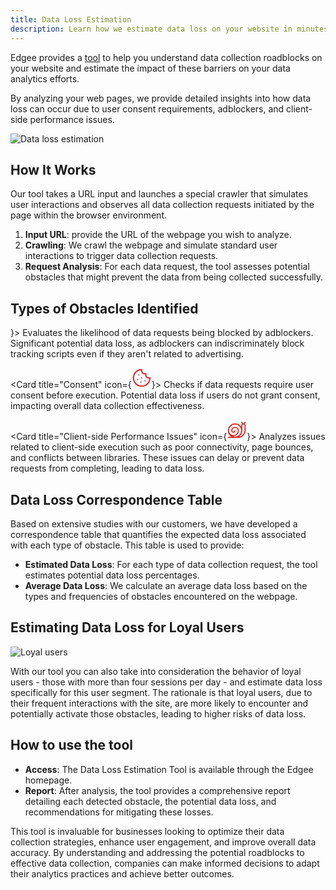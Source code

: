 ```yaml
---
title: Data Loss Estimation
description: Learn how we estimate data loss on your website in minutes
---
```


Edgee provides a [tool](https://www.edgee.cloud/#data-collection-form) to help you understand data collection 
roadblocks on your website and estimate the impact of these barriers on your data analytics efforts. 

By analyzing your web pages, we provide detailed insights into how data loss can occur due to 
user consent requirements, adblockers, and client-side performance issues.


<img className="block" src="/images/data-collection.png" alt="Data loss estimation" />


## How It Works

Our tool takes a URL input and launches a special crawler that simulates user interactions 
and observes all data collection requests initiated by the page within the browser environment.


1. **Input URL**: provide the URL of the webpage you wish to analyze.
2. **Crawling**: We crawl the webpage and simulate standard user interactions to trigger data collection requests.
3. **Request Analysis**: For each data request, the tool assesses potential obstacles that might prevent the data from being collected successfully.

## Types of Obstacles Identified

<CardGroup cols={1}>
  <Card title="Adblockers" icon={<svg width="32" height="32" viewBox="0 0 128 128" fill="none" stroke="#dc2626" xmlns="http://www.w3.org/2000/svg"><path d="M49.3867 49.3867L16 58.6667V74.6667L91.4133 91.4133M112 81.8133V32L73.0133 42.8267M61.8667 89.6C61.3063 91.6311 60.3515 93.532 59.0565 95.194C57.7616 96.8561 56.152 98.2469 54.3196 99.2869C52.4872 100.327 50.4679 100.996 48.3769 101.255C46.286 101.515 44.1644 101.36 42.1333 100.8C40.1022 100.24 38.2013 99.2848 36.5393 97.9899C34.8772 96.6949 33.4864 95.0853 32.4464 93.2529C31.4064 91.4205 30.7375 89.4012 30.4779 87.3103C30.2183 85.2193 30.373 83.0978 30.9333 81.0667M10.6667 10.6667L117.333 117.333" stroke-width="8" stroke-linecap="round" stroke-linejoin="round"/></svg>}>
    Evaluates the likelihood of data requests being blocked by adblockers.
    <Warning>Significant potential data loss, as adblockers can indiscriminately block tracking scripts even if they aren't related to advertising.</Warning>
  </Card>
  
  <Card title="Consent" icon={<svg width="32" height="32" viewBox="0 0 128 128" fill="none" stroke="#dc2626" xmlns="http://www.w3.org/2000/svg"><path d="M45.3333 45.3333V45.3867M85.3333 82.6667V82.72M64 64V64.0533M58.6667 90.6667V90.72M37.3333 74.6667V74.72M64 10.6667C53.4516 10.6667 43.1402 13.7946 34.3696 19.6549C25.5989 25.5153 18.7631 33.8448 14.7264 43.5902C10.6897 53.3356 9.63356 64.0591 11.6914 74.4048C13.7493 84.7505 18.8288 94.2535 26.2876 101.712C33.7464 109.171 43.2495 114.251 53.5952 116.309C63.9408 118.366 74.6644 117.31 84.4098 113.274C94.1552 109.237 102.485 102.401 108.345 93.6304C114.205 84.8598 117.333 74.5483 117.333 64C113.627 65.1413 109.679 65.2506 105.915 64.3161C102.151 63.3816 98.7128 61.4387 95.9704 58.6963C93.228 55.9539 91.285 52.5157 90.3505 48.7516C89.416 44.9876 89.5253 41.0399 90.6667 37.3333C86.96 38.4746 83.0124 38.5839 79.2483 37.6494C75.4842 36.7149 72.0461 34.772 69.3037 32.0296C66.5613 29.2872 64.6184 25.8491 63.6839 22.085C62.7494 18.3209 62.8587 14.3733 64 10.6667Z" stroke-width="8" stroke-linecap="round" stroke-linejoin="round"/></svg>}>
    Checks if data requests require user consent before execution.
    <Warning>Potential data loss if users do not grant consent, impacting overall data collection effectiveness.</Warning>
  </Card>
  

  <Card title="Client-side Performance Issues" icon={<svg width="32" height="32" viewBox="0 0 128 128" fill="none" stroke="#dc2626" xmlns="http://www.w3.org/2000/svg"><path d="M10.6667 69.3333C10.6667 73.5356 11.4944 77.6968 13.1025 81.5792C14.7107 85.4616 17.0678 88.9893 20.0392 91.9608C23.0107 94.9322 26.5384 97.2893 30.4208 98.8975C34.3032 100.506 38.4644 101.333 42.6667 101.333C46.869 101.333 51.0301 100.506 54.9125 98.8975C58.7949 97.2893 62.3226 94.9322 65.2941 91.9608C68.2655 88.9893 70.6226 85.4616 72.2308 81.5792C73.8389 77.6968 74.6667 73.5356 74.6667 69.3333C74.6667 63.6754 72.419 58.2492 68.4183 54.2484C64.4175 50.2476 58.9913 48 53.3333 48C47.6754 48 42.2492 50.2476 38.2484 54.2484C34.2476 58.2492 32 63.6754 32 69.3333C32 72.1623 33.1238 74.8754 35.1242 76.8758C37.1246 78.8762 39.8377 80 42.6667 80C45.4956 80 48.2087 78.8762 50.2091 76.8758C52.2095 74.8754 53.3333 72.1623 53.3333 69.3333M10.6667 69.3333C10.6667 92.8975 29.7692 112 53.3333 112C76.8975 112 96 92.8975 96 69.3333M10.6667 69.3333C10.6667 45.7692 29.7692 26.6667 53.3333 26.6667C76.8975 26.6667 96 45.7692 96 69.3333M96 69.3333V37.3333C96 34.5044 97.1238 31.7912 99.1242 29.7909C101.125 27.7905 103.838 26.6667 106.667 26.6667C109.496 26.6667 112.209 27.7905 114.209 29.7909C116.21 31.7912 117.333 34.5044 117.333 37.3333V69.3333C117.333 92.8 98.1333 112 74.6667 112H10.6667M96 16L101.867 27.7333M117.333 16L111.467 27.7333" stroke-width="7" stroke-linecap="round" stroke-linejoin="round"/></svg>}>
    Analyzes issues related to client-side execution such as poor connectivity, page bounces, and conflicts between libraries.
    <Warning>These issues can delay or prevent data requests from completing, leading to data loss.</Warning>
  </Card>
</CardGroup>
  

## Data Loss Correspondence Table

Based on extensive studies with our customers, we have developed a correspondence table that quantifies 
the expected data loss associated with each type of obstacle. This table is used to provide:

- **Estimated Data Loss**: For each type of data collection request, the tool estimates potential data loss percentages.
- **Average Data Loss**: We calculate an average data loss based on the types and frequencies of obstacles encountered on the webpage.

## Estimating Data Loss for Loyal Users

<img className="block" src="/images/loyal-user-toggle.png" alt="Loyal users" width={200} />

With our tool you can also take into consideration the behavior of loyal users - those with more than four sessions per day - and 
estimate data loss specifically for this user segment. The rationale is that loyal users, due to 
their frequent interactions with the site, are more likely to encounter and potentially activate 
those obstacles, leading to higher risks of data loss.

## How to use the tool

- **Access**: The Data Loss Estimation Tool is available through the Edgee homepage.
- **Report**: After analysis, the tool provides a comprehensive report detailing each detected obstacle, the potential data loss, 
and recommendations for mitigating these losses.

This tool is invaluable for businesses looking to optimize their data collection strategies, enhance user engagement, 
and improve overall data accuracy. By understanding and addressing the potential roadblocks to effective data collection, 
companies can make informed decisions to adapt their analytics practices and achieve better outcomes.

